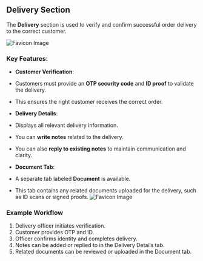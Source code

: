 ## Delivery Section

The **Delivery** section is used to verify and confirm successful order delivery to the correct customer.

![Favicon Image](/images/delivery/delivery.png)

### Key Features:

- **Customer Verification**:

- Customers must provide an **OTP security code** and **ID proof** to validate the delivery.
- This ensures the right customer receives the correct order.

- **Delivery Details**:

- Displays all relevant delivery information.
- You can **write notes** related to the delivery.
- You can also **reply to existing notes** to maintain communication and clarity.

- **Document Tab**:
- A separate tab labeled **Document** is available.
- This tab contains any related documents uploaded for the delivery, such as ID scans or signed proofs.
  ![Favicon Image](/images/delivery/deliverydetials.png)

### Example Workflow

1. Delivery officer initiates verification.
2. Customer provides OTP and ID.
3. Officer confirms identity and completes delivery.
4. Notes can be added or replied to in the Delivery Details tab.
5. Related documents can be reviewed or uploaded in the Document tab.
